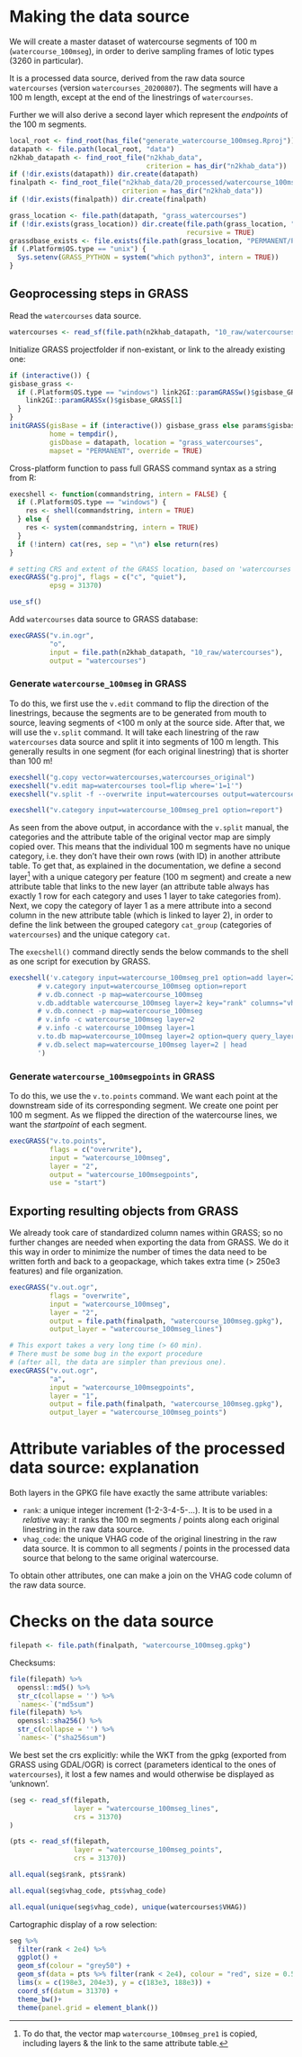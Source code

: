 # Making the data source

We will create a master dataset of watercourse segments of 100 m (`watercourse_100mseg`), in order to derive sampling frames of lotic types (3260 in particular).

It is a processed data source, derived from the raw data source `watercourses` (version `watercourses_20200807`).
The segments will have a 100 m length, except at the end of the linestrings of `watercourses`.

Further we will also derive a second layer which represent the _endpoints_ of the 100 m segments.

```r
local_root <- find_root(has_file("generate_watercourse_100mseg.Rproj"))
datapath <- file.path(local_root, "data")
n2khab_datapath <- find_root_file("n2khab_data",
                                  criterion = has_dir("n2khab_data"))
if (!dir.exists(datapath)) dir.create(datapath)
finalpath <- find_root_file("n2khab_data/20_processed/watercourse_100mseg", 
                            criterion = has_dir("n2khab_data"))
if (!dir.exists(finalpath)) dir.create(finalpath)
```

```r
grass_location <- file.path(datapath, "grass_watercourses")
if (!dir.exists(grass_location)) dir.create(file.path(grass_location, "PERMANENT"),
                                            recursive = TRUE)
grassdbase_exists <- file.exists(file.path(grass_location, "PERMANENT/PROJ_INFO"))
if (.Platform$OS.type == "unix") {
  Sys.setenv(GRASS_PYTHON = system("which python3", intern = TRUE))
}
```


## Geoprocessing steps in GRASS

Read the `watercourses` data source.

```r
watercourses <- read_sf(file.path(n2khab_datapath, "10_raw/watercourses"))
```

Initialize GRASS projectfolder if non-existant, or link to the already existing one:

```r
if (interactive()) {
gisbase_grass <- 
  if (.Platform$OS.type == "windows") link2GI::paramGRASSw()$gisbase_GRASS[1] else {
    link2GI::paramGRASSx()$gisbase_GRASS[1]
  }
}
initGRASS(gisBase = if (interactive()) gisbase_grass else params$gisbase_grass,
          home = tempdir(),
          gisDbase = datapath, location = "grass_watercourses", 
          mapset = "PERMANENT", override = TRUE)
```

Cross-platform function to pass full GRASS command syntax as a string from R:

```r
execshell <- function(commandstring, intern = FALSE) {
  if (.Platform$OS.type == "windows") {
    res <- shell(commandstring, intern = TRUE)
  } else {
    res <- system(commandstring, intern = TRUE)
  }
  if (!intern) cat(res, sep = "\n") else return(res)
}
```


```r
# setting CRS and extent of the GRASS location, based on 'watercourses'
execGRASS("g.proj", flags = c("c", "quiet"), 
          epsg = 31370)
```


```r
use_sf()
```

Add `watercourses` data source to GRASS database:

```r
execGRASS("v.in.ogr",
          "o",
          input = file.path(n2khab_datapath, "10_raw/watercourses"),
          output = "watercourses")
```

### Generate `watercourse_100mseg` in GRASS

To do this, we first use the `v.edit` command to flip the direction of the linestrings, because the segments are to be generated from mouth to source, leaving segments of <100 m only at the source side.
After that, we will use the `v.split` command.
It will take each linestring of the raw `watercourses` data source and split it into segments of 100 m length.
This generally results in one segment (for each original linestring) that is shorter than 100 m!

<!-- g.manual v.split -->

```r
execshell("g.copy vector=watercourses,watercourses_original")
execshell("v.edit map=watercourses tool=flip where='1=1'")
execshell("v.split -f --overwrite input=watercourses output=watercourse_100mseg_pre1 length=100")
```

```r
execshell("v.category input=watercourse_100mseg_pre1 option=report")
```

As seen from the above output, in accordance with the `v.split` manual, the categories and the attribute table of the original vector map are simply copied over.
This means that the individual 100 m segments have no unique category, i.e. they don't have their own rows (with ID) in another attribute table.
To get that, as explained in the documentation, we define a second layer^[To do that, the vector map `watercourse_100mseg_pre1` is copied, including layers & the link to the same attribute table.] with a unique category per feature (100 m segment) and create a new attribute table that links to the new layer (an attribute table always has exactly 1 row for each category and uses 1 layer to take categories from).
Next, we copy the category of layer 1 as a mere attribute into a second column in the new attribute table (which is linked to layer 2), in order to define the link between the grouped category `cat_group` (categories of `watercourses`) and the unique category `cat`.

The `execshell()` command directly sends the below commands to the shell as one script for execution by GRASS.

```r
execshell('v.category input=watercourse_100mseg_pre1 option=add layer=2 output=watercourse_100mseg
       # v.category input=watercourse_100mseg option=report
       # v.db.connect -p map=watercourse_100mseg
       v.db.addtable watercourse_100mseg layer=2 key="rank" columns="vhag_code int"
       # v.db.connect -p map=watercourse_100mseg
       # v.info -c watercourse_100mseg layer=2
       # v.info -c watercourse_100mseg layer=1
       v.to.db map=watercourse_100mseg layer=2 option=query query_layer=1 query_column=VHAG columns=vhag_code --overwrite
       # v.db.select map=watercourse_100mseg layer=2 | head
       ')
```

<!-- Output from the v.to.db command: -->

<!-- WARNING: Values in column <vhag_code> will be overwritten -->
<!-- Reading features... -->
<!--  100% -->
<!-- Querying database... -->
<!--  100% -->
<!-- Updating database... -->
<!--  100% -->
<!-- 271676 categories read from vector map (layer 2) -->
<!-- 271676 records selected from table (layer 1) -->
<!-- 271676 categories read from vector map exist in selection from table -->
<!-- 271676 records updated/inserted (layer 2) -->



<!-- v.db.connect -p map=watercourse_100mseg -->
<!-- Vector map <watercourse_100mseg> is connected by: -->
<!-- layer <1/watercourses> table <watercourse_100mseg> in database <(...)/n2khab-preprocessing/src/generate_watercourse_100mseg/data/grass_watercourses/PERMANENT/sqlite/sqlite.db> through driver <sqlite> with key <cat> -->
<!-- layer <2/watercourse_100mseg_2> table <watercourse_100mseg_2> in database <(...)/n2khab-preprocessing/src/generate_watercourse_100mseg/data/grass_watercourses/PERMANENT/sqlite/sqlite.db> through driver <sqlite> with key <rank> -->

### Generate `watercourse_100msegpoints` in GRASS

To do this, we use the `v.to.points` command.
We want each point at the downstream side of its corresponding segment.
We create one point per 100 m segment.
As we flipped the direction of the watercourse lines, we want the _startpoint_ of each segment.

<!-- g.manual v.to.points -->

```r
execGRASS("v.to.points",
          flags = c("overwrite"),
          input = "watercourse_100mseg",
          layer = "2",
          output = "watercourse_100msegpoints",
          use = "start")
```

<!--  100% -->
<!-- Building topology for vector map <watercourse_100msegpoints@PERMANENT>... -->
<!-- Registering primitives... -->
<!--     270000 -->
<!-- v.to.points complete. 271676 points written to output vector map. -->


<!-- v.info watercourse_100msegpoints layer=1 -->
 <!-- +----------------------------------------------------------------------------+ -->
 <!-- | Name:            watercourse_100msegpoints                                 | -->
 <!-- | Mapset:          PERMANENT                                                 | -->
 <!-- | Location:        grass_watercourses                                        | -->
 <!-- | Database:        /media/floris/DATA/PROJECTS/09685_NatuurlijkMilieu/160 Be | -->
 <!-- | Title:                                                                     | -->
 <!-- | Map scale:       1:1                                                       | -->
 <!-- | Name of creator: floris                                                    | -->
 <!-- | Organization:                                                              | -->
 <!-- | Source date:     Wed Dec 16 16:54:35 2020                                  | -->
 <!-- | Timestamp (first layer): none                                              | -->
 <!-- |----------------------------------------------------------------------------| -->
 <!-- | Map format:      native                                                    | -->
 <!-- |----------------------------------------------------------------------------| -->
 <!-- |   Type of map: vector (level: 2)                                           | -->
 <!-- |                                                                            | -->
 <!-- |   Number of points:       271676          Number of centroids:  0          | -->
 <!-- |   Number of lines:        0               Number of boundaries: 0          | -->
 <!-- |   Number of areas:        0               Number of islands:    0          | -->
 <!-- |                                                                            | -->
 <!-- |   Map is 3D:              No                                               | -->
 <!-- |   Number of dblinks:      2                                                | -->
 <!-- |                                                                            | -->
 <!-- |   Projection: Belge 1972 / Belgian Lambert 72                              | -->
 <!-- |                                                                            | -->
 <!-- |               N:       243962.6791    S:   153064.35460326                 | -->
 <!-- |               E:   258447.81310536    W:    22979.76203745                 | -->
 <!-- |                                                                            | -->
 <!-- |   Digitization threshold: 0                                                | -->
 <!-- |   Comment:                                                                 | -->
 <!-- |                                                                            | -->
 <!-- +----------------------------------------------------------------------------+ -->


<!-- v.category input=watercourse_100msegpoints option=report -->
<!-- Layer/table: 1/watercourse_100msegpoints_1 -->
<!-- type       count        min        max -->
<!-- point     271676          1     271676 -->
<!-- line           0          0          0 -->
<!-- boundary       0          0          0 -->
<!-- centroid       0          0          0 -->
<!-- area           0          0          0 -->
<!-- face           0          0          0 -->
<!-- kernel         0          0          0 -->
<!-- all       271676          1     271676 -->
<!-- Layer/table: 2/watercourse_100msegpoints_2 -->
<!-- type       count        min        max -->
<!-- point     271676          1     271676 -->
<!-- line           0          0          0 -->
<!-- boundary       0          0          0 -->
<!-- centroid       0          0          0 -->
<!-- area           0          0          0 -->
<!-- face           0          0          0 -->
<!-- kernel         0          0          0 -->
<!-- all       271676          1     271676 -->

<!-- v.info -c watercourse_100msegpoints layer=1 -->
<!-- Displaying column types/names for database connection of layer <1>: -->
<!-- INTEGER|rank -->
<!-- INTEGER|vhag_code -->

## Exporting resulting objects from GRASS

We already took care of standardized column names within GRASS; so no further changes are needed when exporting the data from GRASS.
We do it this way in order to minimize the number of times the data need to be written forth and back to a geopackage, which takes extra time (> 250e3 features) and file organization.

```r
execGRASS("v.out.ogr",
          flags = "overwrite",
          input = "watercourse_100mseg",
          layer = "2",
          output = file.path(finalpath, "watercourse_100mseg.gpkg"),
          output_layer = "watercourse_100mseg_lines")
```

```r
# This export takes a very long time (> 60 min).
# There must be some bug in the export procedure 
# (after all, the data are simpler than previous one).
execGRASS("v.out.ogr",
          "a",
          input = "watercourse_100msegpoints",
          layer = "1",
          output = file.path(finalpath, "watercourse_100mseg.gpkg"),
          output_layer = "watercourse_100mseg_points")
```


# Attribute variables of the processed data source: explanation

Both layers in the GPKG file have exactly the same attribute variables:

- `rank`: a unique integer increment (1-2-3-4-5-...).
It is to be used in a _relative_ way: it ranks the 100 m segments / points along each original linestring in the raw data source.
- `vhag_code`: the unique VHAG code of the original linestring in the raw data source.
It is common to all segments / points in the processed data source that belong to the same original watercourse.

To obtain other attributes, one can make a join on the VHAG code column of the raw data source.


# Checks on the data source

```r
filepath <- file.path(finalpath, "watercourse_100mseg.gpkg")
```

Checksums:

```r
file(filepath) %>% 
  openssl::md5() %>% 
  str_c(collapse = '') %>% 
  `names<-`("md5sum")
file(filepath) %>% 
  openssl::sha256() %>% 
  str_c(collapse = '') %>% 
  `names<-`("sha256sum")
```

We best set the crs explicitly: while the WKT from the gpkg (exported from GRASS using GDAL/OGR) is correct (parameters identical to the ones of `watercourses`), it lost a few names and would otherwise be displayed as 'unknown'.

```r
(seg <- read_sf(filepath, 
                layer = "watercourse_100mseg_lines",
                crs = 31370)
)
```

```r
(pts <- read_sf(filepath, 
                layer = "watercourse_100mseg_points",
                crs = 31370))
```

```r
all.equal(seg$rank, pts$rank)
```

```r
all.equal(seg$vhag_code, pts$vhag_code)
```

```r
all.equal(unique(seg$vhag_code), unique(watercourses$VHAG))
```

Cartographic display of a row selection:

```r
seg %>% 
  filter(rank < 2e4) %>% 
  ggplot() +
  geom_sf(colour = "grey50") +
  geom_sf(data = pts %>% filter(rank < 2e4), colour = "red", size = 0.5) +
  lims(x = c(198e3, 204e3), y = c(183e3, 188e3)) +
  coord_sf(datum = 31370) +
  theme_bw()+
  theme(panel.grid = element_blank())
```


